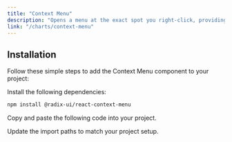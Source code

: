 ```yaml
---
title: "Context Menu"
description: "Opens a menu at the exact spot you right-click, providing quick access to relevant options."
link: "/charts/context-menu"
---
```


<ComponentPreview name="context-menu-demo" />

## Installation

Follow these simple steps to add the Context Menu component to your project:

<Steps>

<Step>Install the following dependencies:</Step>

```bash
npm install @radix-ui/react-context-menu
```

<Step>Copy and paste the following code into your project.</Step>

<CollapsibleSource name="context-menu" path="components/ui/context-menu.tsx" />

<Step>Update the import paths to match your project setup.</Step>

</Steps>
